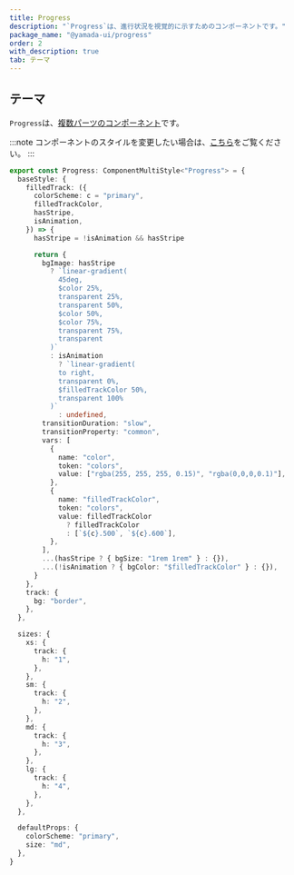 ```yaml
---
title: Progress
description: "`Progress`は、進行状況を視覚的に示すためのコンポーネントです。"
package_name: "@yamada-ui/progress"
order: 2
with_description: true
tab: テーマ
---
```


## テーマ

`Progress`は、[複数パーツのコンポーネント](/styled-system/theming/component-styles#複数パーツのコンポーネント)です。

:::note
コンポーネントのスタイルを変更したい場合は、[こちら](/styled-system/theming/customize-theme#コンポーネントのスタイルを変更する)をご覧ください。
:::

```ts
export const Progress: ComponentMultiStyle<"Progress"> = {
  baseStyle: {
    filledTrack: ({
      colorScheme: c = "primary",
      filledTrackColor,
      hasStripe,
      isAnimation,
    }) => {
      hasStripe = !isAnimation && hasStripe

      return {
        bgImage: hasStripe
          ? `linear-gradient(
            45deg,
            $color 25%,
            transparent 25%,
            transparent 50%,
            $color 50%,
            $color 75%,
            transparent 75%,
            transparent
          )`
          : isAnimation
            ? `linear-gradient(
            to right,
            transparent 0%,
            $filledTrackColor 50%,
            transparent 100%
          )`
            : undefined,
        transitionDuration: "slow",
        transitionProperty: "common",
        vars: [
          {
            name: "color",
            token: "colors",
            value: ["rgba(255, 255, 255, 0.15)", "rgba(0,0,0,0.1)"],
          },
          {
            name: "filledTrackColor",
            token: "colors",
            value: filledTrackColor
              ? filledTrackColor
              : [`${c}.500`, `${c}.600`],
          },
        ],
        ...(hasStripe ? { bgSize: "1rem 1rem" } : {}),
        ...(!isAnimation ? { bgColor: "$filledTrackColor" } : {}),
      }
    },
    track: {
      bg: "border",
    },
  },

  sizes: {
    xs: {
      track: {
        h: "1",
      },
    },
    sm: {
      track: {
        h: "2",
      },
    },
    md: {
      track: {
        h: "3",
      },
    },
    lg: {
      track: {
        h: "4",
      },
    },
  },

  defaultProps: {
    colorScheme: "primary",
    size: "md",
  },
}
```
